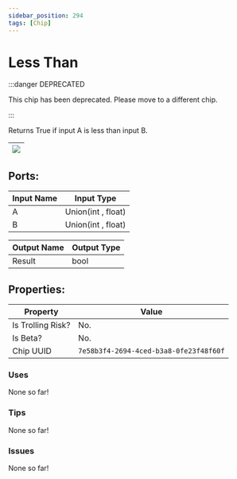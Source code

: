 ```yaml
---
sidebar_position: 294
tags: [Chip]
---
```


# Less Than
:::danger DEPRECATED

This chip has been deprecated. Please move to a different chip.

:::

Returns True if input A is less than input B.

| ![](https://images-ext-2.discordapp.net/external/MPmIaQzlEPmgGWlgi-WxBBXt0Bjv_zWPkg1y1f_sy3s/https/www.recroomcircuits.com/image/circuit/absolute-value?width=206&height=108) |
|-----|

## Ports:

| Input Name | Input Type |
|-----------|-----------|
| A | Union(int , float) |
| B | Union(int , float) |

| Output Name | Output Type |
|-----------|-----------|
| Result | bool |

## Properties:

| Property  | Value |
|-------------------|-----------|
| Is Trolling Risk? | No. |
| Is Beta? | No. |
| Chip UUID | `7e58b3f4-2694-4ced-b3a8-0fe23f48f60f` |

### Uses

None so far!

### Tips

None so far!

### Issues

None so far!